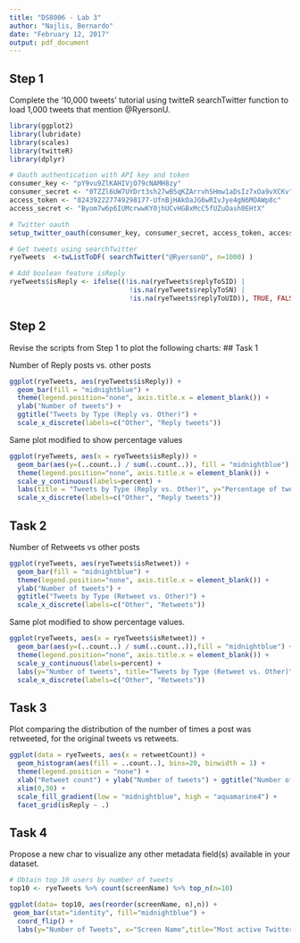 ```yaml
---
title: "DS8006 - Lab 3"
author: "Najlis, Bernardo"
date: "February 12, 2017"
output: pdf_document
---
```



## Step 1

Complete the '10,000 tweets' tutorial using twitteR searchTwitter function to load 1,000 tweets that mention @RyersonU.


```r
library(ggplot2)
library(lubridate)
library(scales)
library(twitteR)
library(dplyr)

# Oauth authentication with API key and token
consumer_key <- "pY9vu9ZlKAHIVjO79cNAMH8zy"
consumer_secret <- "0TZZl6UW7UYDrt3sh27wB5qKZArrvhSHmw1aDsIz7xOa9vXCKv"
access_token <- "824392227749298177-UfnBjHAkOaJG6wRIvJye4gN6MOAWp8c"
access_secret <- "Byom7w6p6IUMcrwwKY0jhUCvHGBxMcC5fUZuOash0EHtX"

# Twitter oauth
setup_twitter_oauth(consumer_key, consumer_secret, access_token, access_secret)

# Get tweets using searchTwitter
ryeTweets  <-twListToDF( searchTwitter("@RyersonU", n=1000) )

# Add boolean feature isReply
ryeTweets$isReply <- ifelse((!is.na(ryeTweets$replyToSID) |
                              !is.na(ryeTweets$replyToSN) |
                              !is.na(ryeTweets$replyToUID)), TRUE, FALSE)
```
## Step 2

Revise the scripts from Step 1 to plot the following charts:
## Task 1

Number of Reply posts vs. other posts

```r

ggplot(ryeTweets, aes(ryeTweets$isReply)) +
  geom_bar(fill = "midnightblue") + 
  theme(legend.position="none", axis.title.x = element_blank()) +
  ylab("Number of tweets") + 
  ggtitle("Tweets by Type (Reply vs. Other)") +
  scale_x_discrete(labels=c("Other", "Reply tweets"))
```

Same plot modified to show percentage values
```r
ggplot(ryeTweets, aes(x = ryeTweets$isReply)) +
  geom_bar(aes(y=(..count..) / sum(..count..)), fill = "midnightblue") + 
  theme(legend.position="none", axis.title.x = element_blank()) +
  scale_y_continuous(labels=percent) +
  labs(title = "Tweets by Type (Reply vs. Other)", y="Percentage of tweets") + 
  scale_x_discrete(labels=c("Other", "Reply tweets"))
```

## Task 2

Number of Retweets vs other posts
```r

ggplot(ryeTweets, aes(ryeTweets$isRetweet)) +
  geom_bar(fill = "midnightblue") + 
  theme(legend.position="none", axis.title.x = element_blank()) +
  ylab("Number of tweets") + 
  ggtitle("Tweets by Type (Retweet vs. Other)") +
  scale_x_discrete(labels=c("Other", "Retweets"))
```

Same plot modified to show percentage values.
```r
ggplot(ryeTweets, aes(x = ryeTweets$isRetweet)) +
  geom_bar(aes(y=(..count..) / sum(..count..)),fill = "midnightblue") + 
  theme(legend.position="none", axis.title.x = element_blank()) +
  scale_y_continuous(labels=percent) +
  labs(y="Number of tweets", title="Tweets by Type (Retweet vs. Other)") +
  scale_x_discrete(labels=c("Other", "Retweets"))
```

## Task 3

Plot comparing the distribution of the number of times a post was retweeted, for the original tweets vs retweets.

```r
ggplot(data = ryeTweets, aes(x = retweetCount)) +
  geom_histogram(aes(fill = ..count..), bins=20, binwidth = 1) +
  theme(legend.position = "none") +
  xlab("Retweet count") + ylab("Number of tweets") + ggtitle("Number of Retweets for original tweets vs. Retweets") +
  xlim(0,30) +
  scale_fill_gradient(low = "midnightblue", high = "aquamarine4") +
  facet_grid(isReply ~ .)
```

## Task 4

Propose a new char to visualize any other metadata field(s) available in your dataset.

```r
# Obtain top 10 users by number of tweets
top10 <- ryeTweets %>% count(screenName) %>% top_n(n=10)

ggplot(data= top10, aes(reorder(screenName, n),n)) +
 geom_bar(stat="identity", fill="midnightblue") +
  coord_flip() +
  labs(y="Number of Tweets", x="Screen Name",title="Most active Twitter Users")
```